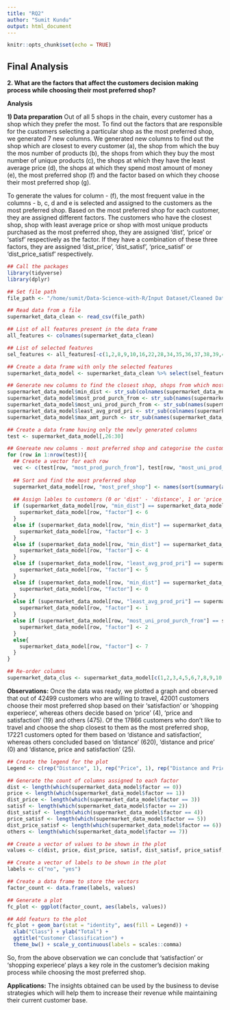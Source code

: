 ```yaml
---
title: "RQ2"
author: "Sumit Kundu"
output: html_document
---
```


```r
knitr::opts_chunk$set(echo = TRUE)
```

## Final Analysis

__2. What are the factors that affect the customers decision making process while choosing their most preferred shop?__ <br />

__Analysis__

__1) Data preparation__
Out of all 5 shops in the chain, every customer has a shop which they prefer the most. To find out the factors that are responsible for the customers selecting a particular shop as the most preferred shop, we generated 7 new columns. We generated new columns to find out the shop which are closest to every customer (a), the shop from which the buy the mos number of products (b), the shops from which they buy the most number of unique products (c), the shops at which they have the least average price (d), the shops at which they spend most amount of money (e), the most preferred shop (f) and the factor based on which they choose their most preferred shop (g). 

To generate the values for column - (f), the most frequent value in the columns - b, c, d and e is selected and assigned to the customers as the most preferred shop. Based on the most preferred shop for each customer, they are assigned different factors. The customers who have the closest shop, shop with least average price or shop with most unique products purchased as the most preferred shop, they are assigned 'dist', 'price' or 'satisf' respectively as the factor. If they have a combination of these three factors, they are assigned 'dist_price', 'dist_satisf', 'price_satisf' or 'dist_price_satisf' respectively.

```r
## Call the packages
library(tidyverse)
library(dplyr)

## Set file path
file_path <- "/home/sumit/Data-Science-with-R/Input Dataset/Cleaned Dataset/Supermarket_DataCleaned.csv"

## Read data from a file
supermarket_data_clean <- read_csv(file_path)

## List of all features present in the data frame
all_features <- colnames(supermarket_data_clean)

## List of selected features
sel_features <- all_features[-c(1,2,8,9,10,16,22,28,34,35,36,37,38,39,40)]

## Create a data frame with only the selected features
supermarket_data_model <- supermarket_data_clean %>% select(sel_features)

## Generate new columns to find the closest shop, shops from which most products are purchased, shops ## from which most unique products are purchased, shops offfering least average product price and shops ## at which maximum amount of money is spent by a customers.  
supermarket_data_model$min_dist <- str_sub(colnames(supermarket_data_model[,1:5]),-1,-1)[apply(supermarket_data_model[,1:5],1,which.min)]
supermarket_data_model$most_prod_purch_from <- str_sub(names(supermarket_data_model[,6:10]),-1,-1)[max.col(supermarket_data_model[,6:10], "last")]
supermarket_data_model$most_uni_prod_purch_from <- str_sub(names(supermarket_data_model[,11:15]),-1,-1)[max.col(supermarket_data_model[,11:15], "last")]
supermarket_data_model$least_avg_prod_pri <- str_sub(colnames(supermarket_data_model[,16:20]),-1,-1)[apply(supermarket_data_model[,16:20],1,which.min)]
supermarket_data_model$max_amt_purch <- str_sub(names(supermarket_data_model[,21:25]),-1,-1)[max.col(supermarket_data_model[,21:25], "last")]

## Create a data frame having only the newly generated columns
test <- supermarket_data_model[,26:30]

## Gnereate new columns - most preferred shop and categorise the customers based on the factors
for (row in 1:nrow(test)){
  ## Create a vector for each row
  vec <- c(test[row, "most_prod_purch_from"], test[row, "most_uni_prod_purch_from"], test[row, "least_avg_prod_pri"], test[row, "max_amt_purch"])
  
  ## Sort and find the most preferred shop
  supermarket_data_model[row, "most_pref_shop"] <- names(sort(summary(as.factor(unlist(vec))), decreasing=T)[1:1])
  
  ## Assign lables to customers (0 or 'dist' - 'distance', 1 or 'price' - 'price', 2 or 'satisf' - 'satisfaction', 3 or 'dist_price' - 'distance and price', 4 or 'dist_satisf' - 'distance and satisfaction', 5 or 'price_satisf' - 'price and satisfaction' and 6 or 'dist_price_satisf' - 'distance, price and satisfaction')
  if (supermarket_data_model[row, "min_dist"] == supermarket_data_model[row, "most_pref_shop"] && supermarket_data_model[row, "least_avg_prod_pri"] == supermarket_data_model[row, "most_pref_shop"] && supermarket_data_model[row, "most_uni_prod_purch_from"] == supermarket_data_model[row, "most_pref_shop"]){
    supermarket_data_model[row, "factor"] <- 6
  }
  else if (supermarket_data_model[row, "min_dist"] == supermarket_data_model[row, "most_pref_shop"] && supermarket_data_model[row, "least_avg_prod_pri"] == supermarket_data_model[row, "most_pref_shop"]){
    supermarket_data_model[row, "factor"] <- 3
  }
  else if (supermarket_data_model[row, "min_dist"] == supermarket_data_model[row, "most_pref_shop"] && supermarket_data_model[row, "most_uni_prod_purch_from"] == supermarket_data_model[row, "most_pref_shop"]){
    supermarket_data_model[row, "factor"] <- 4
  }
  else if (supermarket_data_model[row, "least_avg_prod_pri"] == supermarket_data_model[row, "most_pref_shop"] && supermarket_data_model[row, "most_uni_prod_purch_from"] == supermarket_data_model[row, "most_pref_shop"]){
    supermarket_data_model[row, "factor"] <- 5
  }
  else if (supermarket_data_model[row, "min_dist"] == supermarket_data_model[row, "most_pref_shop"]){
    supermarket_data_model[row, "factor"] <- 0
  }
  else if (supermarket_data_model[row, "least_avg_prod_pri"] == supermarket_data_model[row, "most_pref_shop"]){
    supermarket_data_model[row, "factor"] <- 1
  }
  else if (supermarket_data_model[row, "most_uni_prod_purch_from"] == supermarket_data_model[row, "most_pref_shop"]){
    supermarket_data_model[row, "factor"] <- 2
  }
  else{
    supermarket_data_model[row, "factor"] <- 7
  }
}

## Re-order columns
supermarket_data_clus <- supermarket_data_model[c(1,2,3,4,5,6,7,8,9,10,11,12,13,14,15,16,17,18,19,20,21,22,23,24,25,32)]

```

__Observations:__
Once the data was ready, we plotted a graph and observed that out of 42499 customers who are willing to travel, 42001 customers choose their most preferred shop based on their 'satisfaction' or 'shopping experiece', whereas others decide based on 'price' (4), 'price and satisfaction' (19) and others (475). Of the 17866 customers who don't like to travel and choose the shop closest to them as the most preferred shop, 17221 customers opted for them based on 'distance and satisfaction', whereas others concluded based on 'distance' (620), 'distance and price' (0) and 'distance, price and satisfaction' (25). 

```r
## Create the legend for the plot
Legend <- c(rep("Distance", 1), rep("Price", 1), rep("Distance and Price", 1), rep("Satisfaction", 1), rep("Distance and Satisfaction", 1), rep("Price and Satisfaction", 1), rep("Distance, Price and Satisfaction", 1), rep("Others", 1))

## Generate the count of columns assigned to each factor
dist <- length(which(supermarket_data_model$factor == 0))
price <- length(which(supermarket_data_model$factor == 1))
dist_price <- length(which(supermarket_data_model$factor == 3))
satisf <- length(which(supermarket_data_model$factor == 2))
dist_satisf <- length(which(supermarket_data_model$factor == 4))
price_satisf <- length(which(supermarket_data_model$factor == 5))
dist_price_satisf <- length(which(supermarket_data_model$factor == 6))
others <- length(which(supermarket_data_model$factor == 7))

## Create a vector of values to be shown in the plot
values <- c(dist, price, dist_price, satisf, dist_satisf, price_satisf, dist_price_satisf, others)

## Create a vector of labels to be shown in the plot
labels <- c("no", "yes")

## Create a data frame to store the vectors
factor_count <- data.frame(labels, values)

## Generate a plot
fc_plot <- ggplot(factor_count, aes(labels, values))

## Add featurs to the plot
fc_plot + geom_bar(stat = "identity", aes(fill = Legend)) +
  xlab("Class") + ylab("Total") +
  ggtitle("Customer Classification") +
  theme_bw() + scale_y_continuous(labels = scales::comma)

```

So, from the above observation we can conclude that 'satisfaction' or 'shopping experiece' plays a key role in the customer's decision making process while choosing the most preferred shop.

__Applications:__ 
The insights obtained can be used by the business to devise strategies which will help them to increase their revenue while maintaining their current customer base.